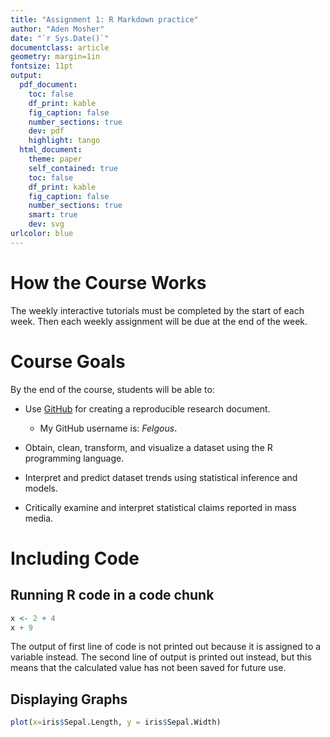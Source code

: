 ```yaml
---
title: "Assignment 1: R Markdown practice"
author: "Aden Mosher"
date: "`r Sys.Date()`"
documentclass: article
geometry: margin=1in
fontsize: 11pt
output:
  pdf_document:
    toc: false
    df_print: kable
    fig_caption: false
    number_sections: true
    dev: pdf
    highlight: tango
  html_document:
    theme: paper
    self_contained: true
    toc: false
    df_print: kable
    fig_caption: false
    number_sections: true
    smart: true
    dev: svg
urlcolor: blue
---
```


<!-- Write your Markdown below this line -->

# How the Course Works
The weekly interactive tutorials must be completed by the start of each week.  Then each weekly assignment will be due at the end of the week.

# Course Goals
By the end of the course, students will be able to:

* Use [GitHub](https://github.com) for creating a reproducible research document.
    - My GitHub username is: _Felgous_.
* Obtain, clean, transform, and visualize a dataset using the R programming language.

* Interpret and predict dataset trends using statistical inference and models.

* Critically examine and interpret statistical claims reported in mass media.
    
# Including Code

## Running R code in a code chunk

```r
x <- 2 + 4
x + 9
```

The output of first line of code is not printed out because it is assigned to a variable instead.
The second line of output is printed out instead, but this means that the calculated value has not been saved for future use.

## Displaying Graphs

```r
plot(x=iris$Sepal.Length, y = iris$Sepal.Width)
```